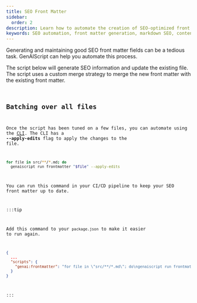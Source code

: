 ```yaml
---
title: SEO Front Matter
sidebar:
  order: 2
description: Learn how to automate the creation of SEO-optimized front matter for your markdown documents with GenAIScript.
keywords: SEO automation, front matter generation, markdown SEO, content optimization, metadata management
---
```



Generating and maintaining good SEO front matter fields can be a tedious task.
GenAIScript can help you automate this process.

The script below will generate SEO information
and update the existing file. The script uses a custom merge strategy
to merge the new front matter with the existing front matter.

<Code
  code={importedCode}
  wrap={true}
  lang="js"
  title="slides.genai.mjs"
/>

## Batching over all files

Once the script has been tuned on a few files, you can automate using
the [CLI](/genaiscript/reference/cli). The CLI has a **--apply-edits** flag to apply the changes to the file.

```sh
for file in src/**/*.md; do
  genaiscript run frontmatter "$file" --apply-edits
```

You can run this command in your CI/CD pipeline to keep your SEO front matter up to date.

:::tip

Add this command to your `package.json` to make it easier to run again.

```json title="package.json"
{
  ...
  "scripts": {
    "genai:frontmatter": "for file in \"src/**/*.md\"; do\ngenaiscript run frontmatter \"$file\" --apply-edits\ndone",
  }
}
```

:::
